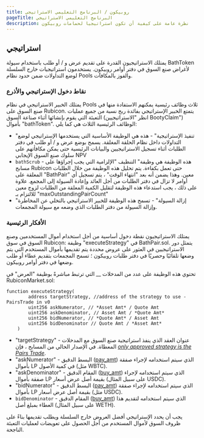 ```yaml
---
title: روبيكون / البرنامج التعليمي الاستراتيجي
pageTitle: البرنامج التعليمي الاستراتيجي
description: نظرة عامة على كيفية أن تكون استراتيجيا لحمامات روبيكون
---
```


## استراتيجي

يمتلك الاستراتيجيون القدرة على تقديم عرض و / أو طلب باستخدام سيولة BathToken لأغراض صنع السوق في دفتر أوامر روبيكون. يستخدمون استراتيجيات خارج السلسلة لوضع التداولات ضمن حدود نظام Pools والفوز بالمكافآت.

### نقاط دخول الإستراتيجي والأذرع

يمتلك الخبير الاستراتيجي في نظام Pools ثلاث وظائف رئيسية يمكنهم الاستفادة منها في صنع السوق على Rubicon. يتمتع الخبير الإستراتيجي بفائدة ربح نسبة من جميع عمليات التعبئة التي يقوم بإنشائها أثناء صناعة السوق (انظر "الاستراتيجيين BootyClaim") بأموال "bathToken". الوظائف الرئيسية الثلاث هي كما يلي:

* "تنفيذ الإستراتيجية" - هذه هي الوظيفة الأساسية التي يستخدمها الإستراتيجي لوضع التداولات داخل نظام الحلقة المغلقة. يسمح بوضع عرض و / أو طلب في دفتر الطلبات أثناء تسجيل الاستراتيجيين والبيانات الرئيسية حتى يمكن مكافأتهم على سلوك صنع السوق الإيجابي NPV
* `bathScrub` - هذه الوظيفة هي وظيفة" التنظيف "الإلزامية التي يجب إجراؤها على مسابح Rubicon حتى تعمل بكفاءة. يتم تحليل هذه الوظيفة من خلال الطلبات المعلقة على "BathPair" معين. وهذا يضمن أنه بعد "انتهاء الوقت" ، يتم تسجيل أي أوامر لا تزال في دفتر الطلبات من أجل العائد وإعادة السيولة إلى المجمع. علاوة على ذلك ، يجب استدعاء هذه الوظيفة لتقليل الكمية المعلقة من الطلبات لزوج معين للالتزام بـ "maxOutstandingPairCount"
* "إزالة السيولة" - تسمح هذه الوظيفة للخبير الاستراتيجي بالتخلي عن المخاطرة وإزالة السيولة من دفتر الطلبات الذي وضعه مع سيولة المجمعات.

### الأفكار الرئيسية

يمتلك الاستراتيجيون نقطة دخول أساسية من أجل استخدام أموال المستخدمين وصنع السوق في سوق Rubicon: وظيفة "executeStrategy" في BathPair.sol. يتمثل دور الاستراتيجيين في العثور على عروض محددة يتم تقديمها بأموال المستخدم التي يتم وضعها تلقائيًا وحصريًا في دفتر طلبات روبيكون ؛ تسمح المجمعات بتقديم عطاء أو طلب وضعها في دفتر أوامر روبيكون.

تحتوي هذه الوظيفة على عدد من المدخلات __ التي ترتبط مباشرةً بوظيفة "العرض" في RubiconMarket.sol:

```
function executeStrategy(
        address targetStrategy, //address of the strategy to use - PairsTrade in v0
        uint256 askNumerator, // *Asset Amt* / Quote Amt
        uint256 askDenominator, // Asset Amt / *Quote Amt*
        uint256 bidNumerator, // *Quote Amt* / Asset Amt
        uint256 bidDenominator // Quote Amt / *Asset Amt*
    )
```

* "targetStrategy" - عنوان العقد الذي ينفذ استراتيجية صنع السوق مع المدخلات المعطاة. في الإصدار الحالي من المسابح ، فإن [_only approved strategy is the Pairs Trade_](/docs/protocol/rubicon-pools/bathpair).
* "askNumerator" - البسط الدقيق ([pay\_am](/docs/protocol/rubicon-market/key-functions#offer)[t](https://www.youtube.com/watch?v=dQw4w9WgXcQ)) الذي سيتم استخدامه لإجراء صفقة بأموال LP في كمية الأصول (مثل WBTC).
* "askDenominator" - المقام الدقيق ([buy\_amt](/docs/protocol/rubicon-market/key-functions#offer)) الذي سيتم استخدامه لإجراء صفقة بأموال LP بقيمة أصل عرض أسعار (على سبيل المثال USDC).
* "bidNumerator" - البسط الدقيق ([pay\_am](/docs/protocol/rubicon-market/key-functions#offer)[t](https://www.youtube.com/watch?v=dQw4w9WgXcQ)) الذي سيتم استخدامه لإجراء صفقة بأموال LP بقيمة أصل عرض أسعار (مثل USDC).
* `bidDenominator` - المقام الدقيق ([buy\_amt](/docs/protocol/rubicon-market/key-functions#offer)) الذي سيتم استخدامه لتقديم هذا العطاء بمبلغ أصل (على سبيل المثال WETH).

يجب أن يحدد الإستراتيجي أفضل العروض خارج السلسلة ويطلب تقديمها بناءً على ظروف السوق لأموال المستخدم من أجل الحصول على تعويضات لعمليات التعبئة الناجحة.